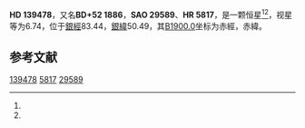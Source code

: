 {{Starbox begin
| name = HD 139478
}}
{{Starbox observe
| epoch = [[J2000.0|J2000.0]]
| constell = {{星座名待查}}<ref name=SIMBAD>{{cite web
 | url=http://simbad.u-strasbg.fr/simbad/sim-id?Ident=HR+5817
 | title=Pulsating variable Star
 | publisher=Centre de Données astronomiques de Strasbourg
 | work=SIMBAD
 | accessdate=2012-07-13
 | archive-date=2016-03-16
 | archive-url=https://web.archive.org/web/20160316143757/http://simbad.u-strasbg.fr/simbad/sim-id?Ident=HR+5817
 | dead-url=no
 }}</ref><ref name=DATA>{{cite web
 | url=http://vizier.u-strasbg.fr/viz-bin/VizieR-5?-out.add=.&-source=5050&-corr=PK=HR&-out.max=9999&HR=5817
 | title=VizieR Detailed Page
 | accessdate=2012-07-13
 | archive-date=2016-03-05
 | archive-url=https://web.archive.org/web/20160305204023/http://vizier.u-strasbg.fr/viz-bin/VizieR-5?-out.add=.&-source=5050&-corr=PK=HR&-out.max=9999&HR=5817
 | dead-url=no
 }}</ref>
| 星官 = 
| ra = {{RA|15|36|4.1}}<ref name=SIMBAD /><ref name=DATA />
| dec = {{DEC|+52|4|11}}<ref name=SIMBAD /><ref name=DATA />
| appmag_v = 6.74<ref name=SIMBAD /><ref name=DATA />
}}
{{Starbox character
| class = F4IIIp<ref name=SIMBAD /><ref name=DATA />
| b-v = 0.32<ref name=SIMBAD /><ref name=DATA />
| u-b = 0.04<ref name=SIMBAD /><ref name=DATA />
| r-i = <ref name=SIMBAD /><ref name=DATA />
| variable = 
}}
{{Starbox astrometry
| radial_v = 0.04
| prop_mo_ra = -16
| parallax = 
| p_error = 
}}
{{Starbox catalog
| names =BD+52 1886，[[SAO星表|SAO]] 29589，[[HD星表|HD]] 139478，[[HR星表|HR]] 5817}}
{{Starbox reference |Simbad=HR+5817}}
{{Starbox end}}

'''HD 139478'''，又名'''BD+52 1886'''，'''SAO 29589'''、'''HR 5817'''，是一颗恒星<ref name=SIMBAD /><ref name=DATA />，视星等为6.74，位于[[銀道座標系|銀經]]83.44，[[銀道座標系|銀緯]]50.49，其[[B1900.0|B1900.0]]坐标为赤經{{RA|15|33|15.9}}，赤緯{{DEC|+52|50.49|51}}。

== 参考文献 ==
{{reflist}}

{{star-stub}}

[[Category:HD和HDE天體|139478]]
[[Category:HR天體|5817]]
[[Category:SAO天體|29589]]